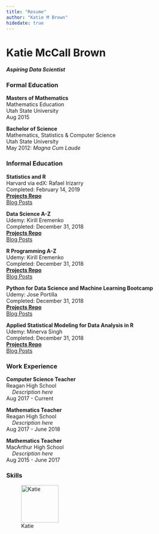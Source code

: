 ```yaml
---
title: "Resume"
author: "Katie M Brown"
hidedate: true
---
```


# Katie McCall Brown                     &nbsp;&nbsp;&nbsp;&nbsp;&nbsp;&nbsp;&nbsp;&nbsp; 
<h4><b><i>Aspiring Data Scientist</i></b></h4>

### Formal Education
<b>Masters of Mathematics</b><br />Mathematics Education<br />Utah State University<br />Aug 2015

<b>Bachelor of Science</b><br />Mathematics, Statistics & Computer Science<br />Utah State University<br />May 2012: <i>Magna Cum Laude</i>
<br />

### Informal Education
<b>Statistics and R</b><br/ >Harvard via edX: Rafael Irizarry<br />Completed: February 14, 2019<br /><b>[Projects Repo](https://github.com/ktmbrown/new_data_science_project)</b><br />[Blog Posts](/tags/go/)

<b>Data Science A-Z</b><br/ >Udemy: Kirill Eremenko<br />Completed: December 31, 2018<br /><b>[Projects Repo](https://github.com/ktmbrown/new_data_science_project)</b><br />[Blog Posts](/tags/go/)

<b>R Programming A-Z</b><br/ >Udemy: Kirill Eremenko<br />Completed: December 31, 2018<br /><b>[Projects Repo](https://github.com/ktmbrown/new_data_science_project)</b><br />[Blog Posts](/tags/go/)

<b>Python for Data Science and Machine Learning Bootcamp</b><br/ >Udemy: Jose Portilla<br />Completed: December 31, 2018<br /><b>[Projects Repo](https://github.com/ktmbrown/new_data_science_project)</b><br />[Blog Posts](/tags/go/)

<b>Applied Statistical Modeling for Data Analysis in R</b><br/ >Udemy: Minerva Singh<br />Completed: December 31, 2018<br /><b>[Projects Repo](https://github.com/ktmbrown/new_data_science_project)</b><br />[Blog Posts](/tags/go/)
<br />

### Work Experience
<b>Computer Science Teacher</b><br />Reagan High School<br />&nbsp;&nbsp;&nbsp;&nbsp;<i>Description here</i><br />Aug 2017 - Current

<b>Mathematics Teacher</b><br />Reagan High School<br />&nbsp;&nbsp;&nbsp;&nbsp;<i>Description here</i><br />Aug 2017 - June 2018

<b>Mathematics Teacher</b><br />MacArthur High School<br />&nbsp;&nbsp;&nbsp;&nbsp;<i>Description here</i><br />Aug 2015 - June 2017
<br />

### Skills

![Katie](/images/me.jpg){width=100px}
